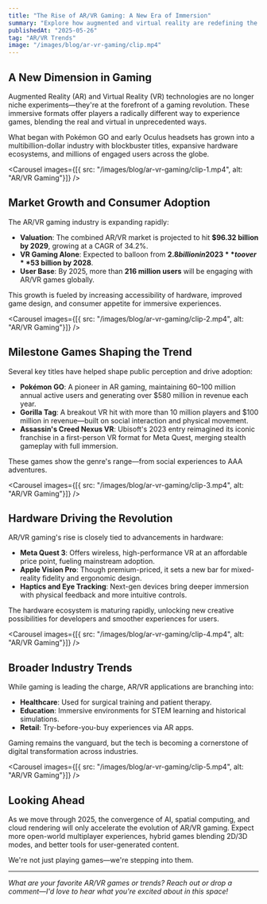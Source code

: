 ```yaml
---
title: "The Rise of AR/VR Gaming: A New Era of Immersion"
summary: "Explore how augmented and virtual reality are redefining the future of gaming, from record-breaking titles to cutting-edge devices."
publishedAt: "2025-05-26"
tag: "AR/VR Trends"
image: "/images/blog/ar-vr-gaming/clip.mp4"
---
```


## A New Dimension in Gaming

Augmented Reality (AR) and Virtual Reality (VR) technologies are no longer niche experiments—they're at the forefront of a gaming revolution. These immersive formats offer players a radically different way to experience games, blending the real and virtual in unprecedented ways.

What began with Pokémon GO and early Oculus headsets has grown into a multibillion-dollar industry with blockbuster titles, expansive hardware ecosystems, and millions of engaged users across the globe.

<Carousel
  images={[{ src: "/images/blog/ar-vr-gaming/clip-1.mp4", alt: "AR/VR Gaming"}]}
/>

## Market Growth and Consumer Adoption

The AR/VR gaming industry is expanding rapidly:

- **Valuation**: The combined AR/VR market is projected to hit **$96.32 billion by 2029**, growing at a CAGR of 34.2%.
- **VR Gaming Alone**: Expected to balloon from **$2.8 billion in 2023** to over **$53 billion by 2028**.
- **User Base**: By 2025, more than **216 million users** will be engaging with AR/VR games globally.

This growth is fueled by increasing accessibility of hardware, improved game design, and consumer appetite for immersive experiences.

<Carousel
  images={[{ src: "/images/blog/ar-vr-gaming/clip-2.mp4", alt: "AR/VR Gaming"}]}
/>

## Milestone Games Shaping the Trend

Several key titles have helped shape public perception and drive adoption:

- **Pokémon GO**: A pioneer in AR gaming, maintaining 60–100 million annual active users and generating over $580 million in revenue each year.
- **Gorilla Tag**: A breakout VR hit with more than 10 million players and $100 million in revenue—built on social interaction and physical movement.
- **Assassin's Creed Nexus VR**: Ubisoft's 2023 entry reimagined its iconic franchise in a first-person VR format for Meta Quest, merging stealth gameplay with full immersion.

These games show the genre's range—from social experiences to AAA adventures.

<Carousel
  images={[{ src: "/images/blog/ar-vr-gaming/clip-3.mp4", alt: "AR/VR Gaming"}]}
/>

## Hardware Driving the Revolution

AR/VR gaming's rise is closely tied to advancements in hardware:

- **Meta Quest 3**: Offers wireless, high-performance VR at an affordable price point, fueling mainstream adoption.
- **Apple Vision Pro**: Though premium-priced, it sets a new bar for mixed-reality fidelity and ergonomic design.
- **Haptics and Eye Tracking**: Next-gen devices bring deeper immersion with physical feedback and more intuitive controls.

The hardware ecosystem is maturing rapidly, unlocking new creative possibilities for developers and smoother experiences for users.

<Carousel
  images={[{ src: "/images/blog/ar-vr-gaming/clip-4.mp4", alt: "AR/VR Gaming"}]}
/>

## Broader Industry Trends

While gaming is leading the charge, AR/VR applications are branching into:

- **Healthcare**: Used for surgical training and patient therapy.
- **Education**: Immersive environments for STEM learning and historical simulations.
- **Retail**: Try-before-you-buy experiences via AR apps.

Gaming remains the vanguard, but the tech is becoming a cornerstone of digital transformation across industries.

<Carousel
  images={[{ src: "/images/blog/ar-vr-gaming/clip-5.mp4", alt: "AR/VR Gaming"}]}
/>

## Looking Ahead

As we move through 2025, the convergence of AI, spatial computing, and cloud rendering will only accelerate the evolution of AR/VR gaming. Expect more open-world multiplayer experiences, hybrid games blending 2D/3D modes, and better tools for user-generated content.

We're not just playing games—we're stepping into them.

---

*What are your favorite AR/VR games or trends? Reach out or drop a comment—I'd love to hear what you're excited about in this space!*
